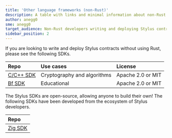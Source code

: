 ```yaml
---
title: 'Other language frameworks (non-Rust)'
description: A table with links and minimal information about non-Rust Stylus SDKs
author: anegg0
sme: anegg0
target_audience: Non-Rust developers writing and deploying Stylus contracts
sidebar_position: 2
---
```



<PublicPreviewBannerPartial />

If you are looking to write and deploy Stylus contracts without using Rust, please see the following SDKs.

| Repo                           | Use cases                   | License           |
| :----------------------------- | :-------------------------- | :---------------- |
| [C/C++ SDK][C]                 | Cryptography and algorithms | Apache 2.0 or MIT |
| [Bf SDK][Bf]                   | Educational                 | Apache 2.0 or MIT |

The Stylus SDKs are open-source, allowing anyone to build their own! The following SDKs have been developed from the ecosystem of Stylus developers.

| Repo           |
| :------------- |
| [Zig SDK][Zig] |

[C]: https://github.com/OffchainLabs/stylus-sdk-c
[Bf]: https://github.com/OffchainLabs/stylus-sdk-bf
[Zig]: https://github.com/Stylish-Stylus/zig-stylus
